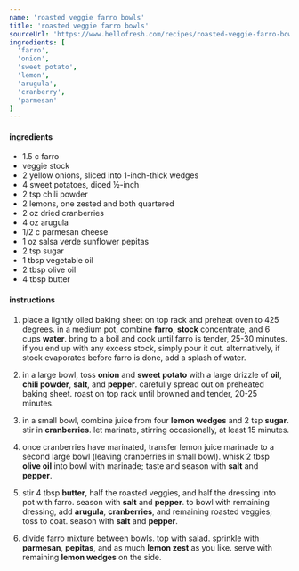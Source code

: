 ```yaml
---
name: 'roasted veggie farro bowls'
title: 'roasted veggie farro bowls'
sourceUrl: 'https://www.hellofresh.com/recipes/roasted-veggie-farro-bowls-60eef03b2b8e1d36473eb0f6'
ingredients: [
  'farro',
  'onion',
  'sweet potato',
  'lemon',
  'arugula',
  'cranberry',
  'parmesan'
]
---
```


#### ingredients

- 1.5 c farro
- veggie stock
- 2 yellow onions, sliced into 1-inch-thick wedges
- 4 sweet potatoes, diced ½-inch
- 2 tsp chili powder
- 2 lemons, one zested and both quartered
- 2 oz dried cranberries
- 4 oz arugula
- 1/2 c parmesan cheese
- 1 oz salsa verde sunflower pepitas
- 2 tsp sugar
- 1 tbsp vegetable oil
- 2 tbsp olive oil
- 4 tbsp butter

#### instructions

1. place a lightly oiled baking sheet on top rack and preheat oven to 425 degrees. in a medium pot, combine **farro**, **stock** concentrate, and 6 cups **water**. bring to a boil and cook until farro is tender, 25-30 minutes. if you end up with any excess stock, simply pour it out. alternatively, if stock evaporates before farro is done, add a splash of water.

2. in a large bowl, toss **onion** and **sweet potato** with a large drizzle of **oil**, **chili powder**, **salt**, and **pepper**. carefully spread out on preheated baking sheet. roast on top rack until browned and tender, 20-25 minutes.

3. in a small bowl, combine juice from four **lemon wedges** and 2 tsp **sugar**. stir in **cranberries**. let marinate, stirring occasionally, at least 15 minutes.

4. once cranberries have marinated, transfer lemon juice marinade to a second large bowl (leaving cranberries in small bowl). whisk 2 tbsp **olive oil** into bowl with marinade; taste and season with **salt** and **pepper**.

5. stir 4 tbsp **butter**, half the roasted veggies, and half the dressing into pot with farro. season with **salt** and **pepper**. to bowl with remaining dressing, add **arugula**, **cranberries**, and remaining roasted veggies; toss to coat. season with **salt** and **pepper**.

6. divide farro mixture between bowls. top with salad. sprinkle with **parmesan**, **pepitas**, and as much **lemon zest** as you like. serve with remaining **lemon wedges** on the side.